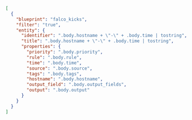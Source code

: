 ```json showLineNumbers
[
  {
    "blueprint": "falco_kicks",
    "filter": "true",
    "entity": {
      "identifier": ".body.hostname + \"-\" + .body.time | tostring",
      "title": ".body.hostname + \"-\" + .body.time | tostring",
      "properties": {
        "priority": ".body.priority",
        "rule": ".body.rule",
        "time": ".body.time",
        "source": ".body.source",
        "tags": ".body.tags",
        "hostname": ".body.hostname",
        "output_field": ".body.output_fields",
        "output": ".body.output"
      }
    }
  }
]
```
